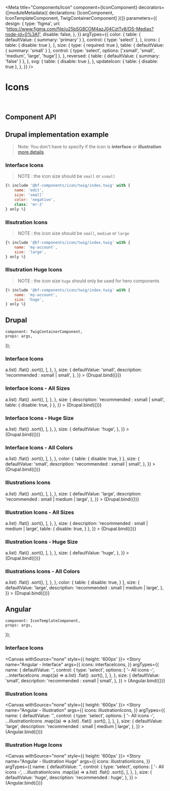 
<Meta
    title="Components/Icon"
    component={IconComponent}
    decorators={[moduleMetadata({ declarations: [IconComponent, IconTemplateComponent, TwigContainerComponent] })]}
    parameters={{
        design: {
            type: 'figma',
            url: 'https://www.figma.com/file/u25bSG8COM4azJ04CztTv8/DS-Medias?node-id=0%3A1',
            disable: false,
        },
    }}
    argTypes={{
        color: {
            table: { defaultValue: { summary: 'primary' } },
            control: { type: 'select' },
        },
        icons: {
            table: { disable: true },
        },
        size: {
            type: { required: true },
            table: { defaultValue: { summary: 'small' } },
            control: { type: 'select', options: ['xsmall', 'small', 'medium', 'large', 'huge'] },
        },
        reversed: {
            table: { defaultValue: { summary: 'false' } },
        },
        svg: {
            table: { disable: true },
        },
        updateIcon: {
            table: { disable: true },
        },
    }}
/>

# Icons

<br />

## Component API

<ArgsTable of={IconComponent} />

## Drupal implementation example

> Note: You don't have to specify if the icon is **interface** or **illustration** [more details](?path=/docs/styles-icons--page).

### Interface Icons

> NOTE : the icon size should be `small` or `xsmall`

```jsx
{% include '@bf-components/icon/twig/index.twig' with {
    name: 'edit',
    size: 'small'
    color: 'negative',
    class: 'mr-2'
} only %}

```

### Illsutration Icons

> NOTE : the icon size should be `small`, `medium` or `large`

```jsx
{% include '@bf-components/icon/twig/index.twig' with {
    name: 'my-account',
    size: 'large',
} only %}

```

### Illsutration Huge Icons

> NOTE : the icon size `huge` should only be used for hero components

```jsx
{% include '@bf-components/icon/twig/index.twig' with {
    name: 'my-account',
    size: 'huge',
} only %}

```

## Drupal

    component: TwigContainerComponent,
    props: args,
});

### Interface Icons

<Canvas withSource="none">
    <Story
        name="Drupal - Interface"
        height="700px"
        args={{
            elementPath: 'components/icon/_doc/template.drupal',
            icons: interfaceIcons,
        }}
        argTypes={{
            name: {
                defaultValue: '',
                control: {
                    type: 'select',
                    options: [
                        '- All icons -',
                        ...interfaceIcons
                            .map((a) => a.list)
                            .flat()
                            .sort(),
                    ],
                },
            },
            size: {
                defaultValue: 'small',
                description: 'recommended : xsmall | small',
            },
        }}
    >
        {Drupal.bind({})}
    </Story>
</Canvas>

### Interface Icons - All Sizes

<Canvas withSource="none">
    <Story
        name="Drupal - Interface - All Sizes"
        height="700px"
        args={{
            elementPath: 'components/icon/_doc/template.sizes.drupal',
            icons: interfaceIcons,
        }}
        argTypes={{
            name: {
                defaultValue: '',
                control: {
                    type: 'select',
                    options: [
                        '- All icons -',
                        ...interfaceIcons
                            .map((a) => a.list)
                            .flat()
                            .sort(),
                    ],
                },
            },
            size: {
                description: 'recommended : xsmall | small',
                table: {
                    disable: true,
                }
            },
        }}
    >
        {Drupal.bind({})}
    </Story>
</Canvas>

### Interface Icons - Huge Size

<Canvas withSource="none">
    <Story
        name="Drupal - Interface - Huge Size"
        height="700px"
        args={{
            elementPath: 'components/icon/_doc/template.drupal',
            icons: interfaceIcons,
        }}
        argTypes={{
            name: {
                defaultValue: '',
                control: {
                    type: 'select',
                    options: [
                        '- All icons -',
                        ...interfaceIcons
                            .map((a) => a.list)
                            .flat()
                            .sort(),
                    ],
                },
            },
            size: {
                defaultValue: 'huge',
            },
        }}
    >
        {Drupal.bind({})}
    </Story>
</Canvas>

### Interface Icons - All Colors

<Canvas withSource="none">
    <Story
        name="Drupal - Interface - All Colors"
        height="700px"
        args={{
            elementPath: 'components/icon/_doc/template.colors.drupal',
            icons: interfaceIcons,
        }}
        argTypes={{
            name: {
                defaultValue: '',
                control: {
                    type: 'select',
                    options: [
                        '- All icons -',
                        ...interfaceIcons
                            .map((a) => a.list)
                            .flat()
                            .sort(),
                    ],
                },
            },
            color: {
                table: {
                    disable: true,
                }
            },
            size: {
                defaultValue: 'small',
                description: 'recommended : xsmall | small',
            },
        }}
    >
        {Drupal.bind({})}
    </Story>
</Canvas>

### Illustrations Icons

<Canvas withSource="none">
    <Story
        name="Drupal - Illustration"
        height="700px"
        args={{
            elementPath: 'components/icon/_doc/template.drupal',
            icons: illustrationIcons,
        }}
        argTypes={{
            name: {
                defaultValue: '',
                control: {
                    type: 'select',
                    options: [
                        '- All icons -',
                        ...illustrationIcons
                            .map((a) => a.list)
                            .flat()
                            .sort(),
                    ],
                },
            },
            size: {
                defaultValue: 'large',
                description: 'recommended : small | medium | large',
            },
        }}
    >
        {Drupal.bind({})}
    </Story>
</Canvas>

### Illustration Icons - All Sizes

<Canvas withSource="none">
    <Story
        name="Drupal - Illustration - All Sizes"
        height="700px"
        args={{
            elementPath: 'components/icon/_doc/template.sizes.drupal',
            icons: illustrationIcons,
        }}
        argTypes={{
            name: {
                defaultValue: '',
                control: {
                    type: 'select',
                    options: [
                        '- All icons -',
                        ...illustrationIcons
                            .map((a) => a.list)
                            .flat()
                            .sort(),
                    ],
                },
            },
            size: {
                description: 'recommended : small | medium | large',
                table: {
                    disable: true,
                }
            },
        }}
    >
        {Drupal.bind({})}
    </Story>
</Canvas>

### Illustration Icons - Huge Size

<Canvas withSource="none">
    <Story
        name="Drupal - Illustration - Huge Size"
        height="700px"
        args={{
            elementPath: 'components/icon/_doc/template.drupal',
            icons: illustrationIcons,
        }}
        argTypes={{
            name: {
                defaultValue: '',
                control: {
                    type: 'select',
                    options: [
                        '- All icons -',
                        ...illustrationIcons
                            .map((a) => a.list)
                            .flat()
                            .sort(),
                    ],
                },
            },
            size: {
                defaultValue: 'huge',
            },
        }}
    >
        {Drupal.bind({})}
    </Story>
</Canvas>

### Illustrations Icons - All Colors

<Canvas withSource="none">
    <Story
        name="Drupal - Illustration - All Colors"
        height="700px"
        args={{
            elementPath: 'components/icon/_doc/template.colors.drupal',
            icons: illustrationIcons,
        }}
        argTypes={{
            name: {
                defaultValue: '',
                control: {
                    type: 'select',
                    options: [
                        '- All icons -',
                        ...illustrationIcons
                            .map((a) => a.list)
                            .flat()
                            .sort(),
                    ],
                },
            },
            color: {
                table: {
                    disable: true,
                }
            },
            size: {
                defaultValue: 'large',
                description: 'recommended : small | medium | large',
            },
        }}
    >
        {Drupal.bind({})}
    </Story>
</Canvas>

## Angular

    component: IconTemplateComponent,
    props: args,
});

### Interface Icons

<Canvas withSource="none" style={{ height: '600px' }}>
    <Story
        name="Angular - Interface"
        args={{
            icons: interfaceIcons,
        }}
        argTypes={{
            name: {
                defaultValue: '',
                control: {
                    type: 'select',
                    options: [
                        '- All icons -',
                        ...interfaceIcons
                            .map((a) => a.list)
                            .flat()
                            .sort(),
                    ],
                },
            },
            size: {
                defaultValue: 'small',
                description: 'recommended : xsmall | small',
            },
        }}
    >
        {Angular.bind({})}
    </Story>
</Canvas>

### Illustration Icons

<Canvas withSource="none" style={{ height: '600px' }}>
    <Story
        name="Angular - Illustration"
        args={{
            icons: illustrationIcons,
        }}
        argTypes={{
            name: {
                defaultValue: '',
                control: {
                    type: 'select',
                    options: [
                        '- All icons -',
                        ...illustrationIcons
                            .map((a) => a.list)
                            .flat()
                            .sort(),
                    ],
                },
            },
            size: {
                defaultValue: 'large',
                description: 'recommended : small | medium | large',
            },
        }}
    >
        {Angular.bind({})}
    </Story>
</Canvas>

### Illustration Huge Icons

<Canvas withSource="none" style={{ height: '600px' }}>
    <Story
        name="Angular - Illustration Huge"
        args={{
            icons: illustrationIcons,
        }}
        argTypes={{
            name: {
                defaultValue: '',
                control: {
                    type: 'select',
                    options: [
                        '- All icons -',
                        ...illustrationIcons
                            .map((a) => a.list)
                            .flat()
                            .sort(),
                    ],
                },
            },
            size: {
                defaultValue: 'huge',
                description: 'recommended : huge',
            },
        }}
    >
        {Angular.bind({})}
    </Story>
</Canvas>
